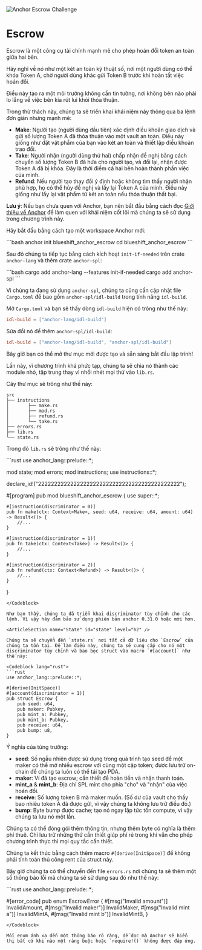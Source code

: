 
![Anchor Escrow Challenge](/graphics/challenge-banners/anchor-escrow.png)

# Escrow

Escrow là một công cụ tài chính mạnh mẽ cho phép hoán đổi token an toàn giữa hai bên.

Hãy nghĩ về nó như một két an toàn kỹ thuật số, nơi một người dùng có thể khóa Token A, chờ người dùng khác gửi Token B trước khi hoàn tất việc hoán đổi.

Điều này tạo ra một môi trường không cần tin tưởng, nơi không bên nào phải lo lắng về việc bên kia rút lui khỏi thỏa thuận.

Trong thử thách này, chúng ta sẽ triển khai khái niệm này thông qua ba lệnh đơn giản nhưng mạnh mẽ:

- **Make**: Người tạo (người dùng đầu tiên) xác định điều khoản giao dịch và gửi số lượng Token A đã thỏa thuận vào một vault an toàn. Điều này giống như đặt vật phẩm của bạn vào két an toàn và thiết lập điều khoản trao đổi.
- **Take**: Người nhận (người dùng thứ hai) chấp nhận đề nghị bằng cách chuyển số lượng Token B đã hứa cho người tạo, và đổi lại, nhận được Token A đã bị khóa. Đây là thời điểm cả hai bên hoàn thành phần việc của mình.
- **Refund**: Nếu người tạo thay đổi ý định hoặc không tìm thấy người nhận phù hợp, họ có thể hủy đề nghị và lấy lại Token A của mình. Điều này giống như lấy lại vật phẩm từ két an toàn nếu thỏa thuận thất bại.

**Lưu ý**: Nếu bạn chưa quen với Anchor, bạn nên bắt đầu bằng cách đọc [Giới thiệu về Anchor](/vi/courses/introduction-to-anchor) để làm quen với khái niệm cốt lõi mà chúng ta sẽ sử dụng trong chương trình này.

<ArticleSection name="Cài đặt" id="installation" level="h2" />

Hãy bắt đầu bằng cách tạo một workspace Anchor mới:

<Codeblock lang='terminal'>
  ```bash 
  anchor init blueshift_anchor_escrow 
  cd blueshift_anchor_escrow 
  ```
</Codeblock>

Sau đó chúng ta tiếp tục bằng cách kích hoạt `init-if-needed` trên crate `anchor-lang` và thêm crate `anchor-spl`:

<Codeblock lang='terminal'>
  ```bash 
  cargo add anchor-lang --features init-if-needed 
  cargo add anchor-spl
  ```
</Codeblock>

Vì chúng ta đang sử dụng `anchor-spl`, chúng ta cũng cần cập nhật file `Cargo.toml` để bao gồm `anchor-spl/idl-build` trong tính năng `idl-build`.

Mở `Cargo.toml` và bạn sẽ thấy dòng `idl-build` hiện có trông như thế này:

```toml
idl-build = ["anchor-lang/idl-build"]
```

Sửa đổi nó để thêm `anchor-spl/idl-build`:

```toml
idl-build = ["anchor-lang/idl-build", "anchor-spl/idl-build"]
```

Bây giờ bạn có thể mở thư mục mới được tạo và sẵn sàng bắt đầu lập trình!

<ArticleSection name="Template" id="template" level="h2" />

Lần này, vì chương trình khá phức tạp, chúng ta sẽ chia nó thành các module nhỏ, tập trung thay vì nhồi nhét mọi thứ vào `lib.rs`.

Cây thư mục sẽ trông như thế này:

```
src
├── instructions
│       ├── make.rs
│       ├── mod.rs
│       ├── refund.rs
│       └── take.rs
├── errors.rs
├── lib.rs
└── state.rs
```

Trong đó `lib.rs` sẽ trông như thế này:

<Codeblock lang="rust">
```rust
use anchor_lang::prelude::*;

mod state;
mod errors;
mod instructions;
use instructions::*;

declare_id!("22222222222222222222222222222222222222222222");

#[program]
pub mod blueshift_anchor_escrow {
use super::*;

    #[instruction(discriminator = 0)]
    pub fn make(ctx: Context<Make>, seed: u64, receive: u64, amount: u64) -> Result<()> {
        //...
    }

    #[instruction(discriminator = 1)]
    pub fn take(ctx: Context<Take>) -> Result<()> {
        //...
    }

    #[instruction(discriminator = 2)]
    pub fn refund(ctx: Context<Refund>) -> Result<()> {
        //...
    }

}

```
</Codeblock>

Như bạn thấy, chúng ta đã triển khai discriminator tùy chỉnh cho các lệnh. Vì vậy hãy đảm bảo sử dụng phiên bản anchor 0.31.0 hoặc mới hơn.

<ArticleSection name="State" id="state" level="h2" />

Chúng ta sẽ chuyển đến `state.rs` nơi tất cả dữ liệu cho `Escrow` của chúng ta tồn tại. Để làm điều này, chúng ta sẽ cung cấp cho nó một discriminator tùy chỉnh và bao bọc struct vào macro `#[account]` như thế này:

<Codeblock lang="rust">
```rust
use anchor_lang::prelude::*;

#[derive(InitSpace)]
#[account(discriminator = 1)]
pub struct Escrow {
    pub seed: u64,
    pub maker: Pubkey,
    pub mint_a: Pubkey,
    pub mint_b: Pubkey,
    pub receive: u64,
    pub bump: u8,
}
```

</Codeblock>

Ý nghĩa của từng trường:

- **seed**: Số ngẫu nhiên được sử dụng trong quá trình tạo seed để một maker có thể mở nhiều escrow với cùng một cặp token; được lưu trữ on-chain để chúng ta luôn có thể tái tạo PDA.
- **maker**: Ví đã tạo escrow; cần thiết để hoàn tiền và nhận thanh toán.
- **mint_a** & **mint_b**: Địa chỉ SPL mint cho phía "cho" và "nhận" của việc hoán đổi.
- **receive**: Số lượng token B mà maker muốn. (Số dư của vault cho thấy bao nhiêu token A đã được gửi, vì vậy chúng ta không lưu trữ điều đó.)
- **bump**: Byte bump được cache; tạo nó ngay lập tức tốn compute, vì vậy chúng ta lưu nó một lần.

Chúng ta có thể đóng gói thêm thông tin, nhưng thêm byte có nghĩa là thêm phí thuê. Chỉ lưu trữ những thứ cần thiết giúp phí rẻ trong khi vẫn cho phép chương trình thực thi mọi quy tắc cần thiết.

Chúng ta kết thúc bằng cách thêm macro `#[derive(InitSpace)]` để không phải tính toán thủ công rent của struct này.

<ArticleSection name="Errors" id="errors" level="h2" />

Bây giờ chúng ta có thể chuyển đến file `errors.rs` nơi chúng ta sẽ thêm một số thông báo lỗi mà chúng ta sẽ sử dụng sau đó như thế này:

<Codeblock lang="rust">
```rust
use anchor_lang::prelude::*;

#[error_code]
pub enum EscrowError { 
    #[msg("Invalid amount")]
    InvalidAmount, 
    #[msg("Invalid maker")]
    InvalidMaker, 
    #[msg("Invalid mint a")]
    InvalidMintA, 
    #[msg("Invalid mint b")]
    InvalidMintB,
}
```
</Codeblock>

Mỗi enum ánh xạ đến một thông báo rõ ràng, dễ đọc mà Anchor sẽ hiển thị bất cứ khi nào một ràng buộc hoặc `require!()` không được đáp ứng.
